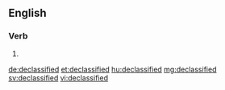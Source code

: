 ==English==

===Verb===
{{head|en}}

# {{en-past of|declassify}}

[[de:declassified]]
[[et:declassified]]
[[hu:declassified]]
[[mg:declassified]]
[[sv:declassified]]
[[vi:declassified]]